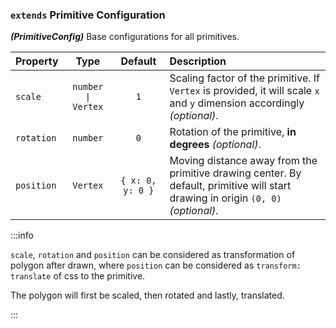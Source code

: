 ### `extends` Primitive Configuration

**_(PrimitiveConfig)_** Base configurations for all primitives.

| Property   |        Type        |     Default      | Description                                                                                                                       |
| :--------- | :----------------: | :--------------: | :-------------------------------------------------------------------------------------------------------------------------------- |
| `scale`    | `number \| Vertex` |       `1`        | Scaling factor of the primitive. If `Vertex` is provided, it will scale `x` and `y` dimension accordingly _(optional)_.           |
| `rotation` |      `number`      |       `0`        | Rotation of the primitive, **in degrees** _(optional)_.                                                                           |
| `position` |      `Vertex`      | `{ x: 0, y: 0 }` | Moving distance away from the primitive drawing center. By default, primitive will start drawing in origin `(0, 0)` _(optional)_. |

:::info

`scale`, `rotation` and `position` can be considered as transformation of polygon after drawn, where `position` can be considered as `transform: translate` of css to the primitive.

The polygon will first be scaled, then rotated and lastly, translated.

:::
